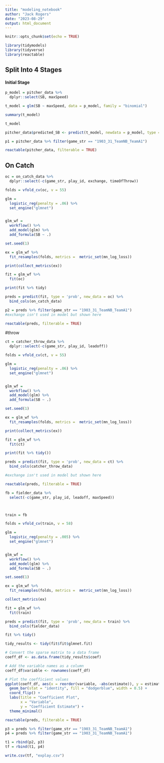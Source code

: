 ---
title: "modeling_notebook"
author: "Jack Rogers"
date: "2023-08-29"
output: html_document
---

```{r setup, include=FALSE}
knitr::opts_chunk$set(echo = TRUE)

library(tidymodels)
library(tidyverse)
library(reactable)
```

## Split Into 4 Stages

#### Initial Stage

```{r}
p_model = pitcher_data %>%
  dplyr::select(SB, maxSpeed)

t_model = glm(SB ~ maxSpeed, data = p_model, family = "binomial")

summary(t_model)

t_model
```

```{r}
pitcher_data$predicted_SB <- predict(t_model, newdata = p_model, type = "response")

p1 = pitcher_data %>% filter(game_str == "1903_31_TeamNB_TeamA1")

reactable(pitcher_data, filterable = TRUE)
```



## On Catch



```{r, echo=FALSE}
oc = on_catch_data %>%
  dplyr::select(-c(game_str, play_id, exchange, timeOfThrow)) 

folds = vfold_cv(oc, v = 55)

glm =
  logistic_reg(penalty = .06) %>%
  set_engine("glmnet")


glm_wf =
  workflow() %>%
  add_model(glm) %>%
  add_formula(SB ~ .)

set.seed(1)

ex = glm_wf %>%
  fit_resamples(folds, metrics =  metric_set(mn_log_loss))

print(collect_metrics(ex))

fit = glm_wf %>%
  fit(oc)

print(fit %>% tidy)

```



```{r}

preds = predict(fit, type = 'prob', new_data = oc) %>%
  bind_cols(on_catch_data)

p2 = preds %>% filter(game_str == "1903_31_TeamNB_TeamA1")
#exchange isn't used in model but shown here

reactable(preds, filterable = TRUE)
```

#throw


```{r}
ct = catcher_throw_data %>%
  dplyr::select(-c(game_str, play_id, leadoff))

folds = vfold_cv(ct, v = 55)

glm =
  logistic_reg(penalty = .06) %>%
  set_engine("glmnet")


glm_wf =
  workflow() %>%
  add_model(glm) %>%
  add_formula(SB ~ .)

set.seed(1)

ex = glm_wf %>%
  fit_resamples(folds, metrics =  metric_set(mn_log_loss))

print(collect_metrics(ex))


```



```{r}
fit = glm_wf %>%
  fit(ct)

print(fit %>% tidy())

preds = predict(fit, type = 'prob', new_data = ct) %>%
  bind_cols(catcher_throw_data)

#exchange isn't used in model but shown here

reactable(preds, filterable = TRUE)


```


```{r}
fb = fielder_data %>% 
  select(-c(game_str, play_id, leadoff, maxSpeed))



train = fb

folds = vfold_cv(train, v = 58)

glm =
  logistic_reg(penalty = .005) %>%
  set_engine("glmnet")


glm_wf =
  workflow() %>%
  add_model(glm) %>%
  add_formula(SB ~ .)

set.seed(1)

ex = glm_wf %>%
  fit_resamples(folds, metrics =  metric_set(mn_log_loss))

collect_metrics(ex)

fit = glm_wf %>%
  fit(train)

preds = predict(fit, type = 'prob', new_data = train) %>%
  bind_cols(fielder_data)

fit %>% tidy()

```




```{r}
tidy_results <- tidy(fit$fit$glmnet.fit)

# Convert the sparse matrix to a data frame
coeff_df <- as.data.frame(tidy_results$coef)

# Add the variable names as a column
coeff_df$variable <- rownames(coeff_df)

# Plot the coefficient values
ggplot(coeff_df, aes(x = reorder(variable, -abs(estimate)), y = estimate)) +
  geom_bar(stat = "identity", fill = "dodgerblue", width = 0.5) +
  coord_flip() +
  labs(title = "Coefficient Plot",
       x = "Variable",
       y = "Coefficient Estimate") +
  theme_minimal()
```





``` {r}
reactable(preds, filterable = TRUE)

```


```{r}
p3 = preds %>% filter(game_str == "1903_31_TeamNB_TeamA1")
p4 = preds %>% filter(game_str == "1903_31_TeamNB_TeamA1")

t1 = rbind(p2, p3)
tf = rbind(t1, p4)

write.csv(tf, "explay.csv")
```


